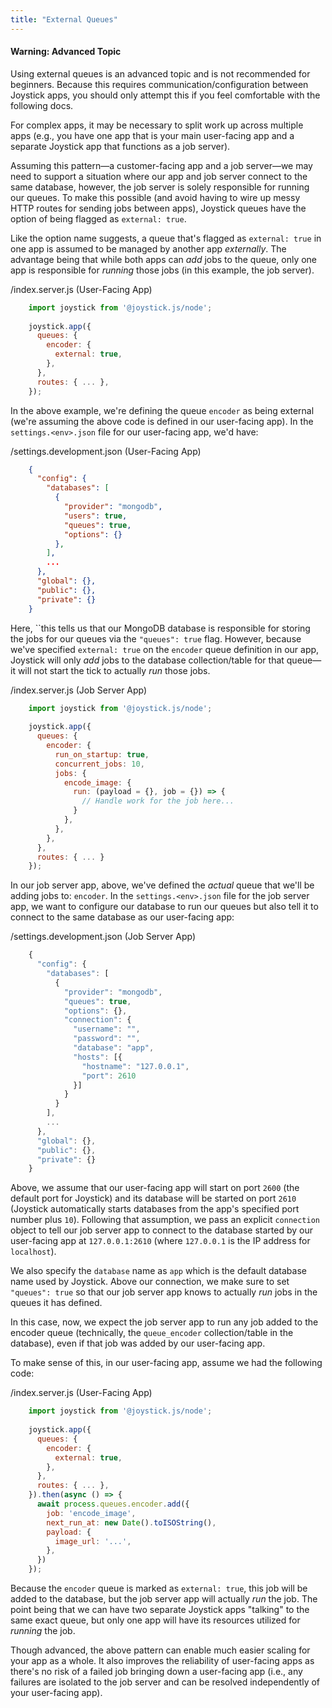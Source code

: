 ```yaml
---
title: "External Queues"
---
```



#### Warning: Advanced Topic

Using external queues is an advanced topic and is not recommended for beginners. Because this requires communication/configuration between Joystick apps, you should only attempt this if you feel comfortable with the following docs.

For complex apps, it may be necessary to split work up across multiple apps (e.g., you have one app that is your main user-facing app and a separate Joystick app that functions as a job server).

Assuming this pattern—a customer-facing app and a job server—we may need to support a situation where our app and job server connect to the same database, however, the job server is solely responsible for running our queues. To make this possible (and avoid having to wire up messy HTTP routes for sending jobs between apps), Joystick queues have the option of being flagged as `external: true`.

Like the option name suggests, a queue that's flagged as `external: true` in one app is assumed to be managed by another app _externally_. The advantage being that while both apps can _add_ jobs to the queue, only one app is responsible for _running_ those jobs (in this example, the job server).

/index.server.js (User-Facing App)

```js
    import joystick from '@joystick.js/node';
    
    joystick.app({
      queues: {
        encoder: {
          external: true,
        },
      },
      routes: { ... },
    });
```    

In the above example, we're defining the queue `encoder` as being external (we're assuming the above code is defined in our user-facing app). In the `settings.<env>.json` file for our user-facing app, we'd have:

/settings.development.json (User-Facing App)

```json
    {
      "config": {
        "databases": [
          {
            "provider": "mongodb",
            "users": true,
            "queues": true,
            "options": {}
          },
        ],
        ...
      },
      "global": {},
      "public": {},
      "private": {}
    }
   ``` 

Here, ``this tells us that our MongoDB database is responsible for storing the jobs for our queues via the `"queues": true` flag. However, because we've specified `external: true` on the `encoder` queue definition in our app, Joystick will only _add_ jobs to the database collection/table for that queue—it will not start the tick to actually _run_ those jobs.

/index.server.js (Job Server App)

```js
    import joystick from '@joystick.js/node';
    
    joystick.app({
      queues: {
        encoder: {
          run_on_startup: true,
          concurrent_jobs: 10,
          jobs: {
            encode_image: {
              run: (payload = {}, job = {}) => {
                // Handle work for the job here...
              }
            },
          },
        },
      },
      routes: { ... }
    });
```    

In our job server app, above, we've defined the _actual_ queue that we'll be adding jobs to: `encoder`. In the `settings.<env>.json` file for the job server app, we want to configure our database to run our queues but also tell it to connect to the same database as our user-facing app:

/settings.development.json (Job Server App)

```js
    {
      "config": {
        "databases": [
          {
            "provider": "mongodb",
            "queues": true,
            "options": {},
            "connection": {
              "username": "",
              "password": "",
              "database": "app",
              "hosts": [{
                "hostname": "127.0.0.1",
                "port": 2610
              }]
            }
          }
        ],
        ...
      },
      "global": {},
      "public": {},
      "private": {}
    }
```    

Above, we assume that our user-facing app will start on port `2600` (the default port for Joystick) and its database will be started on port `2610` (Joystick automatically starts databases from the app's specified port number plus `10`). Following that assumption, we pass an explicit `connection` object to tell our job server app to connect to the database started by our user-facing app at `127.0.0.1:2610` (where `127.0.0.1` is the IP address for `localhost`).

We also specify the `database` name as `app` which is the default database name used by Joystick. Above our connection, we make sure to set `"queues": true` so that our job server app knows to actually _run_ jobs in the queues it has defined.

In this case, now, we expect the job server app to run any job added to the encoder queue (technically, the `queue_encoder` collection/table in the database), even if that job was added by our user-facing app.

To make sense of this, in our user-facing app, assume we had the following code:

/index.server.js (User-Facing App)

```js
    import joystick from '@joystick.js/node';
    
    joystick.app({
      queues: {
        encoder: {
          external: true,
        },
      },
      routes: { ... },
    }).then(async () => {
      await process.queues.encoder.add({
        job: 'encode_image',
        next_run_at: new Date().toISOString(),
        payload: {
          image_url: '...',
        },
      })
    });
```    

Because the `encoder` queue is marked as `external: true`, this job will be added to the database, but the job server app will actually _run_ the job. The point being that we can have two separate Joystick apps "talking" to the same exact queue, but only one app will have its resources utilized for _running_ the job.

Though advanced, the above pattern can enable much easier scaling for your app as a whole. It also improves the reliability of user-facing apps as there's no risk of a failed job bringing down a user-facing app (i.e., any failures are isolated to the job server and can be resolved independently of your user-facing app).
